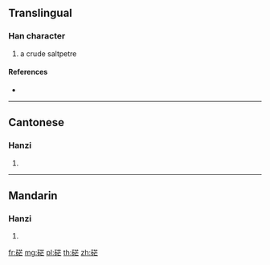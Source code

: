 {{character info/new}}
==Translingual==

===Han character===
{{Han char|rn=112|rad=石|as=07|sn=12|four=14610|canj=MRTYV}}

# a crude saltpetre

====References====
* {{Han ref|kx=0831.131|dkj=49389|hdz=42432.030|uh=786D|ud=30829|bh=DAC9|bd=56009}}

----

==Cantonese==

===Hanzi===
{{yue-hanzi|jyut=|y=mong4}}

# {{defn|lang=yue|sort=石07}}

----

==Mandarin==

===Hanzi===
{{cmn-hanzi|pin=[[cén]] ([[cen2]]), [[máng]] ([[mang2]])|wg=ts'en<sup>2</sup>, mang<sup>2</sup>}}

# {{defn|lang=cmn|sort=石07}}

[[fr:硭]]
[[mg:硭]]
[[pl:硭]]
[[th:硭]]
[[zh:硭]]